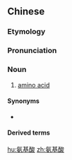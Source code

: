 ==Chinese==
{{zh-forms|type=21}}
{{wikipedia|lang=zh}}

===Etymology===
{{zh-compound|氨基|酸|amino group|acid}}

===Pronunciation===
{{zh-pron
|m=ānjīsuān
|c=on1 gei1 syun1
|cat=n
}}

===Noun===
{{zh-noun}}

# {{lb|zh|Mainland China|biochemistry}} [[amino acid]]

====Synonyms====
* {{zh-l|胺基酸}}

====Derived terms====
{{zh-der|必需氨基酸|非必需氨基酸}}

[[hu:氨基酸]]
[[zh:氨基酸]]